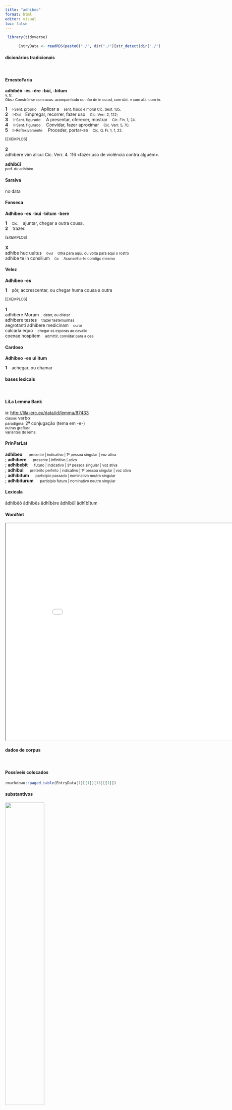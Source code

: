 ```yaml
---
title: "adhibeo"
format: html
editor: visual
toc: false
---
```



```r
 library(tidyverse) 

      EntryData <- readRDS(paste0("./", dir("./")[str_detect(dir("./"), "_xx97-100-104-105-98-101-111xx_.rds")]))

```


#### dicionários tradicionais

&emsp;




::: panel-tabset

#### ErnestoFaria

<b>adhibĕō</b> <b>-és</b> <b>-ére</b> <b>-bùí, -bìtum</b> <br> <small>v. tr.</small> <br> <small>Obs.: Constrói-se com acus. acompanhado ou não de in ou ad, com dat. e com abl. com in.</small>   <p> <b>1</b> &ensp; <small>I-Sent. próprio</small> &ensp; Aplicar a &ensp; <small>sent. físico e moral Cíc. Sest. 135.</small> <br> <b>2</b> &ensp; <small>I-Daí</small> &ensp; Empregar, recorrer, fazer uso &ensp; <small>Cíc .Verr. 2, 122;</small> <br> <b>3</b> &ensp; <small>II-Sent. figurado:</small> &ensp; A presentar, oferecer, mostrar &ensp; <small>Cíc. Fin. 1, 24.</small> <br> <b>4</b> &ensp; <small>II-Sent. figurado:</small> &ensp; Convidar, fazer aproximar &ensp; <small>Cíc. Verr. 5, 70.</small> <br> <b>5</b> &ensp; <small>II-Reflexivamente:</small> &ensp; Proceder, portar-se &ensp; <small>Cíc. Q. Fr. 1, 1, 22.</small> </p>   <p><small>[EXEMPLOS]</small><br> <br><b>2</b><br>adhibere vim alicui Cíc. Verr. 4. 116 «fazer uso de violência contra alguém». </p> 
 <b>adhibŭī</b> <br> <small>perf. de adhibèo.</small> <br> <small></small>




#### Saraiva

no data




#### Fonseca

<b>Adhibeo</b> -<b>es</b> -<b>bui</b> -<b>bitum</b> -<b>bere</b>   <p> <b>1</b> &ensp; <small>Cic.</small> &ensp; ajuntar, chegar a outra cousa. <br> <b>2</b> &ensp; trazer. </p>   <p><small>[EXEMPLOS]</small><br> <br><b>X</b><br>adhibe huc uultus &ensp; <small><small>Ovid</small></small> &ensp; <small>Olha para aqui, ou volta para aqui o rostro</small> <br> adhibe te in consilium &ensp; <small><small>Cic</small></small> &ensp; <small>Aconselha-te comtigo mesmo</small> </p>




#### Velez

<b>Adhibeo</b> -<b>es</b>   <p> <b>1</b> &ensp; pôr, accrescentar, ou chegar huma cousa a outra </p>   <p><small>[EXEMPLOS]</small><br> <br><b>1</b><br>adhibere Moram &ensp; <small>deter, ou dilatar</small> <br> adhibere testes &ensp; <small>trazer testemunhas</small> <br> aegrotanti adhibere medicinam &ensp; <small>curar</small> <br> calcaria equo &ensp; <small>chegar as esporas ao cavallo</small> <br> coenae hospitem &ensp; <small>admittir, convidar para a cea</small> </p>




#### Cardoso

<b>Adhibeo</b> -<b>es</b> <b>ui</b> <b>itum</b>   <p> <b>1</b> &ensp; achegar. ou chamar </p>


:::



#### bases lexicais

&emsp;






::: panel-tabset

#### LiLa Lemma Bank

<small> id: </small> <a href=' http://lila-erc.eu/data/id/lemma/87433 ' target="_blank"> http://lila-erc.eu/data/id/lemma/87433 </a> <br>
<small> classe: </small> verbo    <br>
<small> paradigma: </small> 2ª conjugação (tema em -e-) <br>
<small> outras grafias: </small>  <br>
<small> variantes do lema: </small>  <br>





#### PrinParLat

<b> adhibeo </b>&emsp;<small> presente | indicativo | 1ª pessoa singular | voz ativa </small><br>
; <b> adhibere </b>&emsp;<small> presente | infinitivo | ativo </small><br>
; <b> adhibebit </b>&emsp;<small> futuro | indicativo | 3ª pessoa singular | voz ativa </small><br>
; <b> adhibui </b>&emsp;<small> pretérito perfeito | indicativo | 1ª pessoa singular | voz ativa </small><br>
; <b> adhibitum </b>&emsp;<small> particípio passado | nominativo neutro singular </small><br>
; <b> adhibiturum </b>&emsp;<small> particípio futuro | nominativo neutro singular </small><br>





#### Lexicala

ădhĭbĕō 
 ădhĭbēs 
 ădhĭbēre 
 ădhĭbŭī 
 ădhĭbĭtum




#### WordNet

<iframe width='900' height='700' src='Media/Tree__xx97-100-104-105-98-101-111xx__sem_type_lexemes_pt.html'>

</iframe>


:::



#### dados de corpus

&emsp;




::: panel-tabset

#### Possíveis colocados

```r

rmarkdown::paged_table(EntryData[1][[1]][13][[1]])

```


#### substantivos

![](./Media/wordcloud__xx97-100-104-105-98-101-111xx__BY_collocate_scoreSUBST.webp){width=50% fig-alt='This chart plots collocate by scoreSUBST, for the headword adhibeo here are all the values plotted: collocate: diligentia; scoreSUBST: 3. collocate: uis; scoreSUBST: 2'}




#### adjetivos

![](./Media/wordcloud__xx97-100-104-105-98-101-111xx__BY_collocate_scoreADJ.webp){width=50% fig-alt='This chart plots collocate by scoreADJ, for the headword adhibeo here are all the values plotted: collocate: diligentia; scoreADJ: 0. collocate: uis; scoreADJ: 0'}




#### verbos

![](./Media/wordcloud__xx97-100-104-105-98-101-111xx__BY_collocate_scoreVERBO.webp){width=50% fig-alt='This chart plots collocate by scoreVERBO, for the headword adhibeo here are all the values plotted: collocate: diligentia; scoreVERBO: 0. collocate: uis; scoreVERBO: 0'}




#### advérbios

![](./Media/wordcloud__xx97-100-104-105-98-101-111xx__BY_collocate_scoreADV.webp){width=50% fig-alt='This chart plots collocate by scoreADV, for the headword adhibeo here are all the values plotted: collocate: diligentia; scoreADV: 0. collocate: uis; scoreADV: 0'}




#### preposições e conjunções

![](./Media/wordcloud__xx97-100-104-105-98-101-111xx__BY_collocate_scoreFUNC.webp){width=50% fig-alt='This chart plots collocate by scoreFUNC, for the headword adhibeo here are all the values plotted: collocate: diligentia; scoreFUNC: 0. collocate: uis; scoreFUNC: 0'}


:::



::: panel-tabset

#### ExemplosTraduzidos

<p> tu qui scis omnem diligentiam <b>adhibebis</b> tum scilicet cum id agi debebit cum ex Epiro redieris <br> <small> Cic.Att.5.2.3 <br> tu, que sabes, usarás todo teu empenho, obviamente no momento em que isso deverá ser feito, quando tiveres voltado do Epiro. <small> [JDD] </small> </small> </p>
; <p> haec si te cum ut dixi patria loquatur ne ne impetrare debeat etiam si uim <b>adhibere</b> non possit <br> <small> Cic.Catil.1.19.1 <br> Se, como eu disse, a pátria falasse essas coisas contigo, não deveria obtê-lo, ainda que não pudesse fazer uso da força? <small> [JDD, de outra edição] </small> </small> </p>





#### Frequência por autor

![](./Media/barchart__xx97-100-104-105-98-101-111xx__lemma_BY_author_Frequencies.webp){width=50% fig-alt='This charts plots the frequency of lemma by author_Frequencies. The Tacitus subcorpus registers the highest normalized frequency, with the value of 3.43 and an absolute frequency of 1. The Cicero subcorpus follows, with a normalized frequency of 1.93 and an absolute frequency of 31. the subcorpus with the least normalized frequency is Horatius with the normalized value of 0 and an absolute freqeuncy of 0. here are all the values: subcorpus: Caesar ; normalized frequency: 5 ; absolute frequency: 1.88836014804744. subcorpus: Cicero ; normalized frequency: 31 ; absolute frequency: 1.93117540056316. subcorpus: Horatius ; normalized frequency: 0 ; absolute frequency: 0. subcorpus: Ovidius ; normalized frequency: 0 ; absolute frequency: 0. subcorpus: Phaedrus ; normalized frequency: 0 ; absolute frequency: 0. subcorpus: Sallustius ; normalized frequency: 0 ; absolute frequency: 0. subcorpus: Seneca ; normalized frequency: 2 ; absolute frequency: 0.373266643026446. subcorpus: Suetonius ; normalized frequency: 0 ; absolute frequency: 0. subcorpus: Tacitus ; normalized frequency: 1 ; absolute frequency: 3.43288705801579. subcorpus: Vergilius ; normalized frequency: 0 ; absolute frequency: 0. subcorpus: Hieronymus ; normalized frequency: 0 ; absolute frequency: 0'}




#### Frequência por gênero

![](./Media/barchart__xx97-100-104-105-98-101-111xx__lemma_BY_genre_Frequencies.webp){width=50% fig-alt='This charts plots the frequency of lemma by genre_Frequencies. The Prosa.filosófica subcorpus registers the highest normalized frequency, with the value of 2.14 and an absolute frequency of 13. The Prosa.histórica subcorpus follows, with a normalized frequency of 1.46 and an absolute frequency of 6. the subcorpus with the least normalized frequency is Poesia.lírica with the normalized value of 0 and an absolute freqeuncy of 0. here are all the values: subcorpus: Prosa.histórica ; normalized frequency: 6 ; absolute frequency: 1.46060030672606. subcorpus: Prosa.filosófica ; normalized frequency: 13 ; absolute frequency: 2.14164511293059. subcorpus: Prosa.oratória ; normalized frequency: 15 ; absolute frequency: 1.44018895279061. subcorpus: Prosa.epistolográfica ; normalized frequency: 5 ; absolute frequency: 1.32488937173746. subcorpus: Poesia.lírica ; normalized frequency: 0 ; absolute frequency: 0. subcorpus: Poesia.didática ; normalized frequency: 0 ; absolute frequency: 0. subcorpus: Poesia.trágica ; normalized frequency: 0 ; absolute frequency: 0. subcorpus: Poesia.épica ; normalized frequency: 0 ; absolute frequency: 0. subcorpus: Prosa.ficcional ; normalized frequency: 0 ; absolute frequency: 0'}




#### Frequência por século

![](./Media/barchart__xx97-100-104-105-98-101-111xx__lemma_BY_period_Frequencies.webp){width=50% fig-alt='This charts plots the frequency of lemma by period_Frequencies. The II.d.C. subcorpus registers the highest normalized frequency, with the value of 2.62 and an absolute frequency of 1. The I.a.C. subcorpus follows, with a normalized frequency of 1.68 and an absolute frequency of 36. the subcorpus with the least normalized frequency is IV.d.C. with the normalized value of 0 and an absolute freqeuncy of 0. here are all the values: subcorpus: I.a.C. ; normalized frequency: 36 ; absolute frequency: 1.67558761926926. subcorpus: I.d.C. ; normalized frequency: 2 ; absolute frequency: 0.305950741930549. subcorpus: II.d.C. ; normalized frequency: 1 ; absolute frequency: 2.61780104712042. subcorpus: IV.d.C. ; normalized frequency: 0 ; absolute frequency: 0'}


:::

